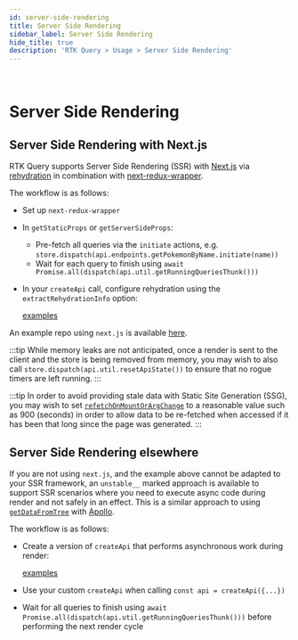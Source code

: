 ```yaml
---
id: server-side-rendering
title: Server Side Rendering
sidebar_label: Server Side Rendering
hide_title: true
description: 'RTK Query > Usage > Server Side Rendering'
---
```


&nbsp;

# Server Side Rendering

## Server Side Rendering with Next.js

RTK Query supports Server Side Rendering (SSR) with [Next.js](https://nextjs.org/) via
[rehydration](./persistence-and-rehydration.mdx) in combination with
[next-redux-wrapper](https://github.com/kirill-konshin/next-redux-wrapper).

The workflow is as follows:

- Set up `next-redux-wrapper`
- In `getStaticProps` or `getServerSideProps`:
  - Pre-fetch all queries via the `initiate` actions, e.g. `store.dispatch(api.endpoints.getPokemonByName.initiate(name))`
  - Wait for each query to finish using `await Promise.all(dispatch(api.util.getRunningQueriesThunk()))`
- In your `createApi` call, configure rehydration using the `extractRehydrationInfo` option:

  [examples](docblock://query/createApi.ts?token=CreateApiOptions.extractRehydrationInfo)

An example repo using `next.js` is available [here](https://github.com/phryneas/ssr-experiments/tree/main/nextjs-blog).

:::tip
While memory leaks are not anticipated, once a render is sent to the client and the store is being
removed from memory, you may wish to also call `store.dispatch(api.util.resetApiState())` to
ensure that no rogue timers are left running.
:::

:::tip
In order to avoid providing stale data with Static Site Generation (SSG), you may wish to set
[`refetchOnMountOrArgChange`](../api/createApi.mdx#refetchonmountorargchange) to a reasonable value
such as 900 (seconds) in order to allow data to be re-fetched when accessed if it has been that
long since the page was generated.
:::

## Server Side Rendering elsewhere

If you are not using `next.js`, and the example above cannot be adapted to your SSR framework,
an `unstable__` marked approach is available to support SSR scenarios where you need to execute
async code during render and not safely in an effect.
This is a similar approach to using [`getDataFromTree`](https://www.apollographql.com/docs/react/performance/server-side-rendering/#executing-queries-with-getdatafromtree)
with [Apollo](https://www.apollographql.com/docs/).

The workflow is as follows:

- Create a version of `createApi` that performs asynchronous work during render:

  [examples](docblock://query/react/module.ts?token=ReactHooksModuleOptions.unstable__sideEffectsInRender)

- Use your custom `createApi` when calling `const api = createApi({...})`
- Wait for all queries to finish using `await Promise.all(dispatch(api.util.getRunningQueriesThunk()))` before performing the next render cycle
